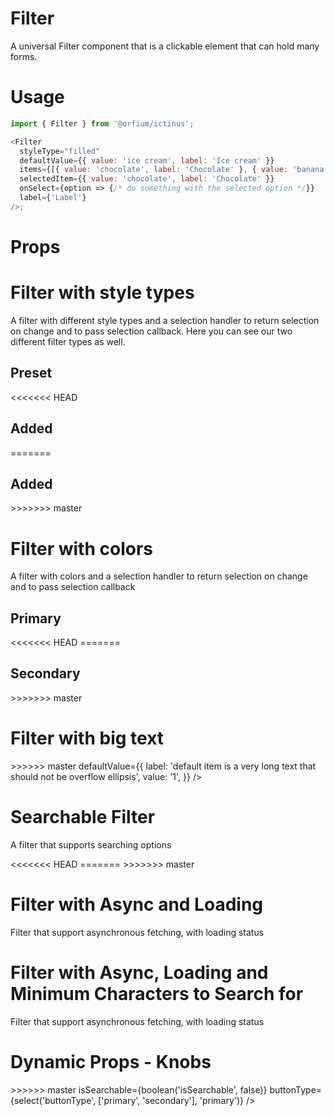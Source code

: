 

<Meta title="Design System/Filter" component={Filter} />

# Filter

A universal Filter component that is a clickable element that can hold many forms.

# Usage

```js
import { Filter } from '@orfium/ictinus';

<Filter
  styleType="filled"
  defaultValue={{ value: 'ice cream', label: 'Ice cream' }}
  items={[{ value: 'chocolate', label: 'Chocolate' }, { value: 'banana', label: 'Banana' }]}
  selectedItem={{ value: 'chocolate', label: 'Chocolate' }}
  onSelect={option => {/* do something with the selected option */}}
  label={'Label'}
/>;
```

# Props

<Props of={Filter} />


# Filter with style types

A filter with different style types and a selection handler to return selection on change and to pass selection callback.
Here you can see our two different filter types as well.

<Preview>
  <Story name="Filter with style types">
     <h2>Preset</h2>
    <Stack>
<<<<<<< HEAD
       <FilterShowcase styleType="filled" color="lightGrey-50" />
       <FilterShowcase styleType="outlined" color="lightGrey-50" />
       <FilterShowcase styleType="elevated" color="lightGrey-50" />
       <FilterShowcase styleType="transparent" color="lightGrey-50" />
    </Stack>
    <h2>Added</h2>
    <Stack>
      <FilterShowcase styleType="filled" filterType="added" color="purple-150" />
      <FilterShowcase styleType="outlined" filterType="added" color="purple-150" />
      <FilterShowcase styleType="elevated" filterType="added" color="purple-150" />
=======
       <FilterShowcase styleType="filled" />
       <FilterShowcase styleType="outlined" />
       <FilterShowcase styleType="elevated" />
       <FilterShowcase styleType="transparent" />
    </Stack>
    <h2>Added</h2>
    <Stack>
      <FilterShowcase styleType="filled" filterType="added" />
      <FilterShowcase styleType="outlined" filterType="added" />
      <FilterShowcase styleType="elevated" filterType="added" />
>>>>>>> master
    </Stack>
  </Story>
</Preview>

# Filter with colors

A filter with colors and a selection handler to return selection on change and to pass selection callback

<Preview>
  <Story name="Filter with colors">
    <h2>Primary</h2>
    <Stack>
<<<<<<< HEAD
       <FilterShowcase styleType="filled" color="purple-50" />
       <FilterShowcase styleType="outlined" color="red-500" />
       <FilterShowcase styleType="elevated" color="darkGrey-300"/>
       <FilterShowcase styleType="transparent" color="magenta-100" />
=======
       <FilterShowcase styleType="filled" buttonType='primary' />
       <FilterShowcase styleType="outlined" buttonType='primary' />
       <FilterShowcase styleType="elevated" buttonType='primary' />
       <FilterShowcase styleType="transparent" buttonType='primary' />
    </Stack>
    <h2>Secondary</h2>
    <Stack>
       <FilterShowcase styleType="filled" buttonType='secondary' />
       <FilterShowcase styleType="outlined" buttonType='secondary' />
       <FilterShowcase styleType="elevated" buttonType='secondary' />
       <FilterShowcase styleType="transparent" buttonType='secondary' />
>>>>>>> master
    </Stack>
  </Story>
</Preview>

# Filter with big text

<Preview>
  <Story name="Filter with big text">
    <Stack>
       <FilterShowcase
            styleType="filled"
<<<<<<< HEAD
            color="lightGrey-500"
=======
>>>>>>> master
            defaultValue={{
                 label: 'default item is a very long text that should not be overflow ellipsis',
                 value: '1',
            }}
        />
        <FilterShowcase
            styleType="filled"
            defaultValue={{
                 label: 'default item is a very long text that should be overflow ellipsis because the max width of the component is smaller than the width of the text',
                 value: '1',
            }}
        />
    </Stack>
  </Story>
</Preview>


# Searchable Filter

A filter that supports searching options

<Preview>
  <Story name="Searchable Filter">
    <Stack>
<<<<<<< HEAD
       <FilterShowcase styleType="filled" isSearchable color="lightGrey-50" />
=======
       <FilterShowcase styleType="filled" isSearchable />
>>>>>>> master
    </Stack>
  </Story>
</Preview>


# Filter with Async and Loading

Filter that support asynchronous fetching, with loading status

<Preview>
  <Story name="Async Filter">
    <AsyncFilterShowcase />
  </Story>
</Preview>

# Filter with Async, Loading and Minimum Characters to Search for

Filter that support asynchronous fetching, with loading status

<Preview>
  <Story name="Async Filter with min characters">
    <AsyncFilterShowcase minCharactersToSearch={3} />
  </Story>
</Preview>

# Dynamic Props - Knobs
<Preview>
  <Story name="Dynamic Filter Props" parameters={{ decorators: [withKnobs] }}>
    <FilterShowcase
        items={[{ value: 'apple', label: 'Apple' }, { value: 'orange', label: 'Orange' }, { value: 'banana', label: 'Banana' }]}
        label={text('text', 'you can change me')}
        selectedItem={select('selectedItem', [{ value: 'apple', label: 'Apple' }, { value: 'orange', label: 'Orange' }, { value: 'banana', label: 'Banana' }])}
        defaultValue={select('defaultValue', [{ value: 'peach', label: 'Peach' }, { value: 'watermelon', label: 'Watermelon' }]), { value: 'peach', label: 'Peach' }}
        styleType={select('styleType', ['filled', 'outlined', 'elevated', 'transparent'], 'filled')}
<<<<<<< HEAD
        color={select('color', ['lightGrey-50', 'magenta-100', 'darkGrey-700', 'red-500'], 'lightGrey-50')}
=======
>>>>>>> master
        isSearchable={boolean('isSearchable', false)}
        buttonType={select('buttonType', ['primary', 'secondary'], 'primary')}
    />
  </Story>
</Preview>
